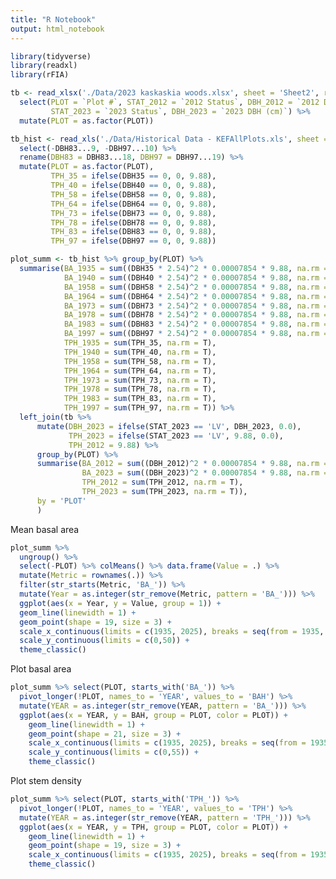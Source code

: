 ```yaml
---
title: "R Notebook"
output: html_notebook
---
```


```r
library(tidyverse)
library(readxl)
library(rFIA)
```

```r
tb <- read_xlsx('./Data/2023 kaskaskia woods.xlsx', sheet = 'Sheet2', range = 'A1:O427') %>% 
  select(PLOT = `Plot #`, STAT_2012 = `2012 Status`, DBH_2012 = `2012 DBH (cm)`, 
         STAT_2023 = `2023 Status`, DBH_2023 = `2023 DBH (cm)`) %>% 
  mutate(PLOT = as.factor(PLOT))

tb_hist <- read_xls('./Data/Historical Data - KEFAllPlots.xls', sheet = 'KEFPLots1to8', range = 'A3:V1324') %>% 
  select(-DBH83...9, -DBH97...10) %>% 
  rename(DBH83 = DBH83...18, DBH97 = DBH97...19) %>% 
  mutate(PLOT = as.factor(PLOT),
         TPH_35 = ifelse(DBH35 == 0, 0, 9.88),
         TPH_40 = ifelse(DBH40 == 0, 0, 9.88),
         TPH_58 = ifelse(DBH58 == 0, 0, 9.88),
         TPH_64 = ifelse(DBH64 == 0, 0, 9.88),
         TPH_73 = ifelse(DBH73 == 0, 0, 9.88),
         TPH_78 = ifelse(DBH78 == 0, 0, 9.88),
         TPH_83 = ifelse(DBH83 == 0, 0, 9.88),
         TPH_97 = ifelse(DBH97 == 0, 0, 9.88))
```


```r
plot_summ <- tb_hist %>% group_by(PLOT) %>% 
  summarise(BA_1935 = sum((DBH35 * 2.54)^2 * 0.00007854 * 9.88, na.rm = T),
            BA_1940 = sum((DBH40 * 2.54)^2 * 0.00007854 * 9.88, na.rm = T),
            BA_1958 = sum((DBH58 * 2.54)^2 * 0.00007854 * 9.88, na.rm = T),
            BA_1964 = sum((DBH64 * 2.54)^2 * 0.00007854 * 9.88, na.rm = T),
            BA_1973 = sum((DBH73 * 2.54)^2 * 0.00007854 * 9.88, na.rm = T),
            BA_1978 = sum((DBH78 * 2.54)^2 * 0.00007854 * 9.88, na.rm = T),
            BA_1983 = sum((DBH83 * 2.54)^2 * 0.00007854 * 9.88, na.rm = T),
            BA_1997 = sum((DBH97 * 2.54)^2 * 0.00007854 * 9.88, na.rm = T),
            TPH_1935 = sum(TPH_35, na.rm = T),
            TPH_1940 = sum(TPH_40, na.rm = T),
            TPH_1958 = sum(TPH_58, na.rm = T),
            TPH_1964 = sum(TPH_64, na.rm = T),
            TPH_1973 = sum(TPH_73, na.rm = T),
            TPH_1978 = sum(TPH_78, na.rm = T),
            TPH_1983 = sum(TPH_83, na.rm = T),
            TPH_1997 = sum(TPH_97, na.rm = T)) %>% 
  left_join(tb %>% 
      mutate(DBH_2023 = ifelse(STAT_2023 == 'LV', DBH_2023, 0.0),
             TPH_2023 = ifelse(STAT_2023 == 'LV', 9.88, 0.0),
             TPH_2012 = 9.88) %>% 
      group_by(PLOT) %>% 
      summarise(BA_2012 = sum((DBH_2012)^2 * 0.00007854 * 9.88, na.rm = T),
                BA_2023 = sum((DBH_2023)^2 * 0.00007854 * 9.88, na.rm = T),
                TPH_2012 = sum(TPH_2012, na.rm = T),
                TPH_2023 = sum(TPH_2023, na.rm = T)),
      by = 'PLOT'
      )

```

Mean basal area
```r
plot_summ %>% 
  ungroup() %>% 
  select(-PLOT) %>% colMeans() %>% data.frame(Value = .) %>% 
  mutate(Metric = rownames(.)) %>% 
  filter(str_starts(Metric, 'BA_')) %>% 
  mutate(Year = as.integer(str_remove(Metric, pattern = 'BA_'))) %>% 
  ggplot(aes(x = Year, y = Value, group = 1)) +
  geom_line(linewidth = 1) +
  geom_point(shape = 19, size = 3) +
  scale_x_continuous(limits = c(1935, 2025), breaks = seq(from = 1935, to = 2025, by = 10)) +
  scale_y_continuous(limits = c(0,50)) +
  theme_classic()
```

Plot basal area
```r
plot_summ %>% select(PLOT, starts_with('BA_')) %>% 
  pivot_longer(!PLOT, names_to = 'YEAR', values_to = 'BAH') %>% 
  mutate(YEAR = as.integer(str_remove(YEAR, pattern = 'BA_'))) %>% 
  ggplot(aes(x = YEAR, y = BAH, group = PLOT, color = PLOT)) +
    geom_line(linewidth = 1) +
    geom_point(shape = 21, size = 3) +
    scale_x_continuous(limits = c(1935, 2025), breaks = seq(from = 1935, to = 2025, by = 10)) +
    scale_y_continuous(limits = c(0,55)) +
    theme_classic()
```

Plot stem density
```r
plot_summ %>% select(PLOT, starts_with('TPH_')) %>% 
  pivot_longer(!PLOT, names_to = 'YEAR', values_to = 'TPH') %>% 
  mutate(YEAR = as.integer(str_remove(YEAR, pattern = 'TPH_'))) %>% 
  ggplot(aes(x = YEAR, y = TPH, group = PLOT, color = PLOT)) +
    geom_line(linewidth = 1) +
    geom_point(shape = 19, size = 3) +
    scale_x_continuous(limits = c(1935, 2025), breaks = seq(from = 1935, to = 2025, by = 10)) +
    theme_classic()
```

